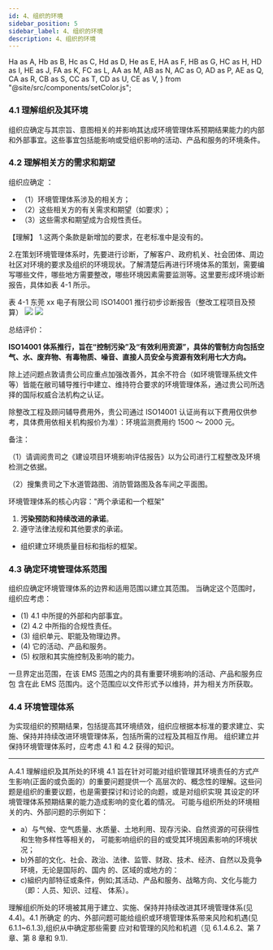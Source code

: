 ```yaml
---
id: 4、组织的环境
sidebar_position: 5
sidebar_label: 4、组织的环境
description: 4、组织的环境
---
```


  Ha as A,
  Hb as B,
  Hc as C,
  Hd as D,
  He as E,
  HA as F,
  HB as G,
  HC as H,
  HD as I,
  HE as J,
  FA as K,
  FC as L,
  AA as M,
  AB as N,
  AC as O,
  AD as P,
  AE as Q,
  CA as R,
  CB as S,
  CC as T,
  CD as U,
  CE as V,
} from "@site/src/components/setColor.js";

### 4.1 理解组织及其环境

组织应确定与其宗旨、意图相关的并影响其达成环境管理体系预期结果能力的内部
和外部事宜。这些事宜包括能影响或受组织影响的活动、产品和服务的环境条件。

### 4.2 理解相关方的需求和期望

组织应确定 ：

- （1）环境管理体系涉及的相关方；
- （2）这些相关方的有关需求和期望（如要求）；
- （3）<d>这些需求和期望成为合规性责任</d>。

【理解】 1.这两个条款是新增加的要求，在老标准中是没有的。

2.在策划环境管理体系时，先要进行诊断，了解客户、政府机关、社会团体、周边
社区对环境的要求及组织的环境现状。了解清楚后再进行环境体系的策划，需要编
写哪些文件，哪些地方需要整改，哪些环境因素需要监测等。这里要形成环境诊断
报告，具体如表 4-1 所示。

表 4-1 东莞 xx 电子有限公司 ISO14001 推行初步诊断报告（整改工程项目及预算）
![](/images/4-4-1.png)
![](/images/4-4-2.png)

总结评价：

<B>
  ISO14001
  体系推行，旨在“控制污染”及“有效利用资源”，具体的管制方向包括空气、水、废弃物、有毒物质、噪音、直接人员安全与资源有效利用七大方向。
</B>

除上述问题点敦请贵公司应重点加强改善外，其余不符合（如环境管理系统文件等）皆能在敝司辅导推行中建立、维持符合要求的环境管理体系，通过贵公司所选择的国际权威合法机构之认证。

除整改工程及顾问辅导费用外，贵公司通过 ISO14001 认证尚有以下费用仅供参考，具体费用依相关机构报价为准）：环境监测费用约 1500 ～ 2000 元。

备注：

（1）请调阅贵司之《建设项目环境影响评估报告》以为公司进行工程整改及环境检测之依据。

（2）搜集贵司之下水道管路图、消防管路图及各车间之平面图。

环境管理体系的核心内容："<A>两个承诺和一个框架</A>"

1. <B>污染预防和持续改进的承诺</B>。
2. <C>遵守法律法规和其他要求的承诺</C>。

- <D>组织建立环境质量目标和指标的框架</D>。

### 4.3 确定环境管理体系范围

组织应确定环境管理体系的边界和适用范围以建立其范围。
当确定这个范围时，组织应考虑：

- (1) 4.1 中所提的外部和内部事宜。
- (2) 4.2 中所指的合规性责任。
- (3) 组织单元、职能及物理边界。
- (4) 它的活动、产品和服务。
- (5) 权限和其实施控制及影响的能力。

一旦界定出范围，在该 EMS 范围之内的具有重要环境影响的活动、产品和服务应包
含在此 EMS 范围内。这个范围应以文件形式予以维持，并为相关方所获取。

### 4.4 环境管理体系

为实现组织的预期结果，包括提高其环境绩效，组织应根据本标准的要求建立、实
施、保持并持续改进环境管理体系，包括所需的过程及其相互作用。
组织建立并保持环境管理体系时，应考虑 4.1 和 4.2 获得的知识。

---

A.4.1 理解组织及其所处的环境
4.1 旨在针对可能对组织管理其环境责任的方式产生影响(正面的或负面的）的重要问题提供一个
高层次的、概念性的理解。这些问题是组织的重要议题，也是需要探讨和讨论的向题，或是对组织实現
其设定的环境管理体系预期结果的能力造成影响的变化着的情况。
可能与组织所处的环境相关的内、外部问题的示例如下：

- a）与气候、空气质量、水质量、土地利用、现存污染、自然资源的可获得性和生物多样性等相关的，
  可能影响组织的目的或受其环境因素影响的环境状况；
- b)外部的文化、社会、政治、法律、监管、财政、技术、经济、自然以及竟争环境，无论是国际的、国内
  的、区域的或地方的：
- c)組织内部特征或条件，例如;其活动、产品和服务、战略方向、文化与能力（即：人员、知识、过程、
  体系）。

理解组织所处的环境被其用于建立、实施、保持并持续改进其环境管理体系(见 4.4)。4.1 所确定
的内、外部问题可能给组织或环境管理体系带来风险和机遇(见 6.1.1~6.1.3),组织从中确定那些需要
应对和管理的风险和机週（见 6.1.4.6.2、第 7 章、第 8 章和 9.1).
